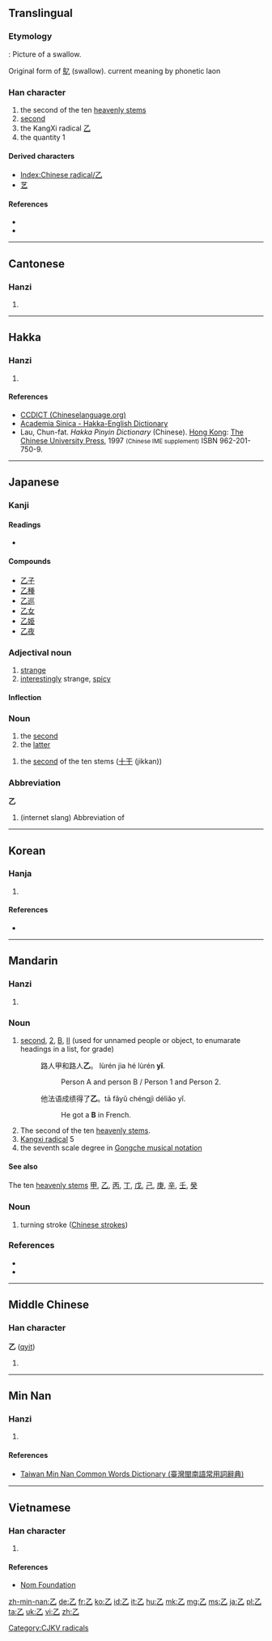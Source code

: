 {{also|之}}
==Translingual==

{{stroke order|type=animate}}

===Etymology===
{{Han etyl}}
{{liushu|p}} : Picture of a swallow.

Original form of [[鳦]] (swallow). current meaning by phonetic laon

===Han character===
{{Han char|rn=5|rad=乙|as=00|sn=1|four=1771<sub>0</sub>|canj=弓山 (NU)}}

# the second of the ten [[w:Heavenly Stems|heavenly stems]]
# [[second]]
# the KangXi radical [[Index:Chinese radical/乙|乙]]
# the quantity 1

====Derived characters====
* [[Index:Chinese radical/乙]]
* [[艺]]

====References====
* {{Han ref|kx=0083.150|dkj=00161|dj=0167.070|hdz=10047.040|uh=4E59|ud=20057|bh=A441|bd=42049}}
* {{cite web
| url = http://www.hanziyuan.com/result.php?zi=乙
| title = 乙
| work = 字源
| language = Mandarin
| accessdate = 2014-03-21}}

----

==Cantonese==

===Hanzi===
{{yue-hanzi|jyut=[[jyut3]], [[jyut6]]|y=yut3, yut6}}

# {{defn|lang=yue|sort=乙00}}

----

==Hakka==

===Hanzi===
{{hak-hanzi|poj=yet|gd=jat<sup>7</sup> [Meixian], zit<sup>7</sup>, zet<sup>7</sup> [Hailu]|hpy=yad5}}

# {{defn|lang=hak|sort=乙00}}

====References====
*[http://www.chineselanguage.org/dictionaries/?mode=view&module=chardict&query=%E4%B9%99 CCDICT (Chineselanguage.org)]
*[http://minhakka.ling.sinica.edu.tw/bkg/hakyin/search.php?DETAIL=1&LIMIT=id=56550&dbname=su_tian_1&graph=2 Academia Sinica - Hakka-English Dictionary]
*Lau, Chun-fat. ''Hakka Pinyin Dictionary'' (Chinese). [[Hong Kong]]: [[w:Chinese University of Hong Kong|The Chinese University Press]], 1997 <small>(Chinese IME supplement)</small> ISBN 962-201-750-9.

----

==Japanese==

===Kanji===
{{ja-kanji|grade=c|rs=乙00}}

====Readings====
* {{ja-readings|on=[[おつ]] (otsu)|kun=[[きのと]] (kinoto), [[おと]] (oto)}}

====Compounds====
* [[乙子]]
* [[乙種]]
* [[乙巡]]
* [[乙女]]
* [[乙姫]]
* [[乙夜]]

===Adjectival noun===
{{ja-adj|infl=na|おつ}}

# [[strange]]
# [[interestingly]] strange, [[spicy]]

====Inflection====
{{ja-na|おつ}}

===Noun===
{{ja-noun|おつ}}
# the [[second]]
# the [[latter]]

{{ja-noun|きのと}}

# the [[second]] of the ten stems ([[十干]] (jikkan))

===Abbreviation===
'''乙'''
# (internet slang) Abbreviation of {{ja-r|お疲れ様です|おつかれさま です}}

----

==Korean==

===Hanja===
{{ko-hanja|hangeul=을|rv=eul|mr=ŭl|eumhun=새|ehrv=sae|ehmr=sae|ehy=}}

# {{defn|lang=ko|sort=乙00}}

====References====
* {{Hanja ref|nav=10977}}

[[Category:CJKV radicals]]

----

==Mandarin==

===Hanzi===
{{cmn-hanzi|pin=[[niè]] ([[nie4]]), [[yǐ]] ([[yi3]])|wg=nieh<sup>4</sup>, i<sup>3</sup>}}

# {{defn|lang=cmn|sort=乙00}} 

===Noun===
{{cmn-noun|ts|pin=yǐ|pint=yi3|rs=乙00}}
# [[second]], [[2]], [[B]], [[II]] (used for unnamed people or object, to enumarate headings in a list, for grade)
#: 路人甲和路人'''乙'''。 lùrén jia hé lùrén '''yǐ'''.
#:: Person A and person B / Person 1 and Person 2.
#: 他法语成绩得了'''乙'''。tā fǎyǔ chéngjì déliǎo yǐ.
#:: He got a '''B''' in French.
# The second of the ten [[w:Heavenly Stems|heavenly stems]].
# [[w:Kangxi_radical|Kangxi radical]] 5
# the seventh scale degree in [[w:Gongche_notation|Gongche musical notation]]

====See also====
The ten [[w:Heavenly Stems|heavenly stems]]
[[甲]], [[乙]], [[丙]], [[丁]], [[戊]], [[己]], [[庚]], [[辛]], [[壬]], [[癸]]

===Noun===
{{cmn-noun|ts|pin=zhé|pint=zhe2|rs=乙00}}

# turning stroke ([[w:Stroke_(CJKV_character)|Chinese strokes]])

===References===
*{{cite web|url=http://www.mdbg.net/chindict/chindict.php?page=worddict&wdrst=0&wdqb=乙|title=乙|work=MDBG English to Chinese dictionary (based on CC-CEDICT)|language=Mandarin/English|accessdate=2014-02-13}}
* {{cite web
| url = http://www.jukuu.com/index.php
| title = Jukuu
| work = Jukuu
| language = Mandarin/English
| accessdate = 2014-03-21}}
----

==Middle Chinese==

===Han character===
'''乙''' ([[qyit]])

# {{defn|lang=ltc|sort=乙00}}

----

==Min Nan==

===Hanzi===
{{nan-hanzi|poj=|tlpa=it (it<sup>4</sup>}}

# {{defn|lang=nan|sort=乙00}}

====References====
*[http://twblg.dict.edu.tw/holodict_new/result_detail.jsp?n_no=45&curpage=1&sample=%E4%B9%99&radiobutton=1&querytarget=1&limit=20&pagenum=1&rowcount=1 Taiwan Min Nan Common Words Dictionary (臺灣閩南語常用詞辭典)]

----

==Vietnamese==

===Han character===
{{vi-hantu|[[ất]], [[át]], [[ắc]], [[ắt]], [[hắt]], [[ặc]], [[lớt]]|rs=乙00}}

# {{defn|lang=vi|sort=乙00}}

====References====
*[http://nomfoundation.org/common/nom_details.php?codepoint=4e59 Nom Foundation]

[[zh-min-nan:乙]]
[[de:乙]]
[[fr:乙]]
[[ko:乙]]
[[id:乙]]
[[it:乙]]
[[hu:乙]]
[[mk:乙]]
[[mg:乙]]
[[ms:乙]]
[[ja:乙]]
[[pl:乙]]
[[ta:乙]]
[[uk:乙]]
[[vi:乙]]
[[zh:乙]]